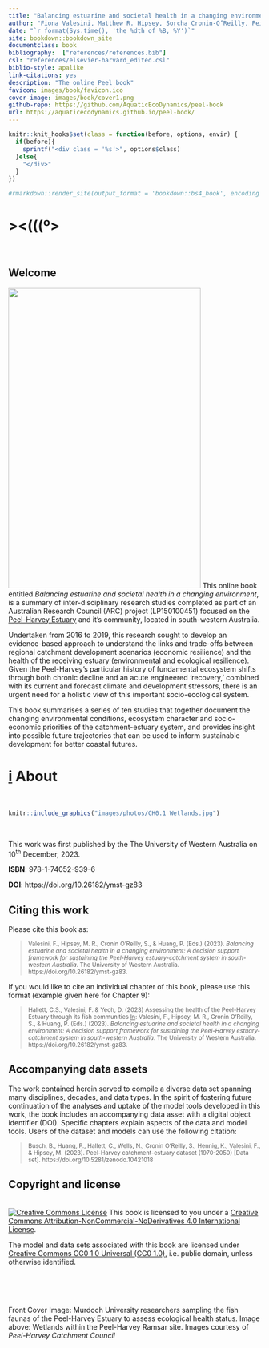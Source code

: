 ```yaml
--- 
title: "Balancing estuarine and societal health in a changing environment"
author: "Fiona Valesini, Matthew R. Hipsey, Sorcha Cronin-O’Reilly, Peisheng Huang"
date: "`r format(Sys.time(), 'the %dth of %B, %Y')`"
site: bookdown::bookdown_site
documentclass: book
bibliography:  ["references/references.bib"]
csl: "references/elsevier-harvard_edited.csl"
biblio-style: apalike
link-citations: yes
description: "The online Peel book"
favicon: images/book/favicon.ico
cover-image: images/book/cover1.png
github-repo: https://github.com/AquaticEcoDynamics/peel-book
url: https://aquaticecodynamics.github.io/peel-book/
---
```


```r
knitr::knit_hooks$set(class = function(before, options, envir) {
  if(before){
    sprintf("<div class = '%s'>", options$class)
  }else{
    "</div>"
  }
})

#rmarkdown::render_site(output_format = 'bookdown::bs4_book', encoding = 'UTF-8')
```


<!-- #.·´¯·.´¯·.¸¸.·´¯·.¸><(((º> -->

# ><(((º> {-}

<br>

## Welcome {-}

<img src="images/book/cover1.png" class="cover" width="384" height="600"/> This online book entitled *Balancing estuarine and societal health in a changing environment*, is a summary of inter-disciplinary research studies completed as part of an Australian Research Council (ARC) project (LP150100451) focused on the [Peel-Harvey Estuary](https://en.wikipedia.org/wiki/Peel-Harvey_Estuarine_System) and it's community, located in south-western Australia. 

Undertaken from 2016 to 2019, this research sought to develop an evidence-based approach to understand the links and trade-offs between regional catchment development scenarios (economic resilience) and the health of the receiving estuary (environmental and ecological resilience). Given the Peel-Harvey’s particular history of fundamental ecosystem shifts through both chronic decline and an acute engineered ‘recovery,’ combined with its current and forecast climate and development stressors, there is an urgent need for a holistic view of this important socio-ecological system.

This book summarises a series of ten studies that together document the changing environmental conditions, ecosystem character and socio-economic priorities of the catchment-estuary system, and provides insight into possible future trajectories that can be used to inform sustainable development for better coastal futures. 




# <u>i</u> About {-}

<br>

```r
knitr::include_graphics("images/photos/CH0.1 Wetlands.jpg")
```


<br>


This work was first published by the The University of Western Australia on 10^th^ December, 2023.

**ISBN**: 978-1-74052-939-6

**DOI**: https://doi.org/10.26182/ymst-gz83

## Citing this work {-}

Please cite this book as: 

> <small>Valesini, F., Hipsey, M. R., Cronin O’Reilly, S., & Huang, P. (Eds.) (2023). *Balancing estuarine and societal health in a changing environment: A decision support framework for sustaining the Peel-Harvey estuary-catchment system in south-western Australia*. The University of Western Australia. https://doi.org/10.26182/ymst-gz83.
</small>

If you would like to cite an individual chapter of this book, please use this format (example given here for Chapter 9): 

> <small>Hallett, C.S., Valesini, F. & Yeoh, D. (2023) Assessing the health of the Peel-Harvey Estuary through its fish communities <u>In</u>:  Valesini, F., Hipsey, M. R., Cronin O’Reilly, S., & Huang, P. (Eds.) (2023). *Balancing estuarine and societal health in a changing environment: A decision support framework for sustaining the Peel-Harvey estuary-catchment system in south-western Australia*. The University of Western Australia.  https://doi.org/10.26182/ymst-gz83.</small>


## Accompanying data assets {-}

The work contained herein served to compile a diverse data set spanning many disciplines, decades, and data types. In the spirit of fostering future continuation of the analyses and uptake of the model tools developed in this work, the book includes an accompanying data asset with a digital object identifier (DOI). Specific chapters explain aspects of the data and model tools. Users of the dataset and models can use the following citation:

> <small>Busch, B., Huang, P., Hallett, C., Wells, N., Cronin O'Reilly, S., Hennig, K., Valesini, F., & Hipsey, M. (2023). Peel-Harvey catchment-estuary dataset (1970-2050) [Data set]. https://doi.org/10.5281/zenodo.10421018</small>


## Copyright and license {-}

<br>
<a rel="license" href="http://creativecommons.org/licenses/by-nc-nd/4.0/"><img alt="Creative Commons License" style="border-width:0" src="https://i.creativecommons.org/l/by-nc-nd/4.0/88x31.png"/></a> This book is licensed to you under a <a rel="license" href="http://creativecommons.org/licenses/by-nc-nd/4.0/">Creative Commons Attribution-NonCommercial-NoDerivatives 4.0 International License</a>.

The model and data sets associated with this book are licensed under [Creative Commons CC0 1.0 Universal (CC0 1.0)](https://creativecommons.org/publicdomain/zero/1.0/), i.e. public domain, unless otherwise identified.


<br>
<br>
<br>

::: {.author-info width="100%"}
Front Cover Image: Murdoch University researchers sampling the fish faunas of the Peel-Harvey Estuary to assess ecological health status. Image above: Wetlands within the Peel-Harvey Ramsar site. Images courtesy of *Peel-Harvey Catchment Council*
:::




